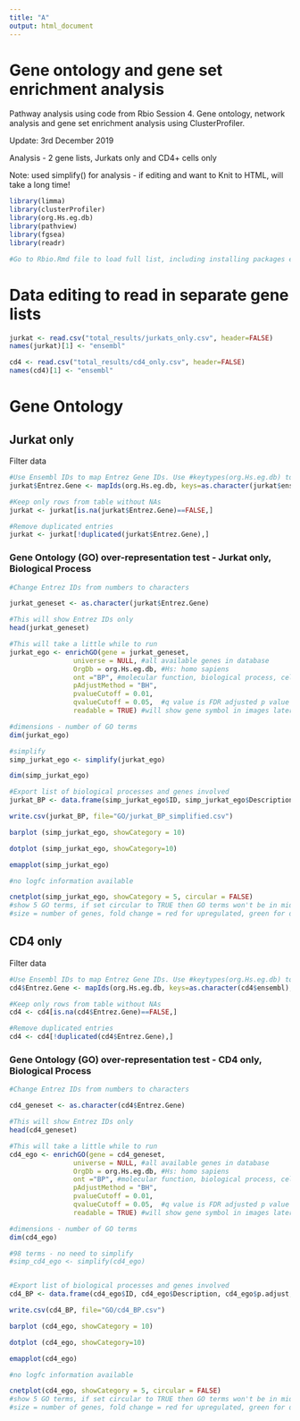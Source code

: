 ```yaml
---
title: "A"
output: html_document
---
```


# Gene ontology and gene set enrichment analysis
Pathway analysis using code from Rbio Session 4. Gene ontology, network analysis and gene set enrichment analysis using ClusterProfiler.

Update: 3rd December 2019

Analysis - 2 gene lists, Jurkats only and CD4+ cells only

Note: used simplify() for analysis - if editing and want to Knit to HTML, will take a long time!


```r

library(limma)
library(clusterProfiler)
library(org.Hs.eg.db)
library(pathview)
library(fgsea)
library(readr)

#Go to Rbio.Rmd file to load full list, including installing packages etc. If having trouble, install individual packages using CRAN within R Studio. If still having trouble, then have to search Bioconductor for it.

```
# Data editing to read in separate gene lists
```r

jurkat <- read.csv("total_results/jurkats_only.csv", header=FALSE)
names(jurkat)[1] <- "ensembl"

cd4 <- read.csv("total_results/cd4_only.csv", header=FALSE)
names(cd4)[1] <- "ensembl"


```

# Gene Ontology

## Jurkat only

Filter data
```r

#Use Ensembl IDs to map Entrez Gene IDs. Use #keytypes(org.Hs.eg.db) to check what column names are
jurkat$Entrez.Gene <- mapIds(org.Hs.eg.db, keys=as.character(jurkat$ensembl), keytype="ENSEMBL", column="ENTREZID")

#Keep only rows from table without NAs
jurkat <- jurkat[is.na(jurkat$Entrez.Gene)==FALSE,]

#Remove duplicated entries
jurkat <- jurkat[!duplicated(jurkat$Entrez.Gene),]

```

### Gene Ontology (GO) over-representation test - Jurkat only, Biological Process

```r
#Change Entrez IDs from numbers to characters

jurkat_geneset <- as.character(jurkat$Entrez.Gene)

#This will show Entrez IDs only
head(jurkat_geneset)

#This will take a little while to run
jurkat_ego <- enrichGO(gene = jurkat_geneset, 
                universe = NULL, #all available genes in database
                OrgDb = org.Hs.eg.db, #Hs: homo sapiens
                ont ="BP", #molecular function, biological process, cellular component
                pAdjustMethod = "BH",
                pvalueCutoff = 0.01,
                qvalueCutoff = 0.05,  #q value is FDR adjusted p value
                readable = TRUE) #will show gene symbol in images later rather than Entrez Gene ID

#dimensions - number of GO terms
dim(jurkat_ego)

#simplify
simp_jurkat_ego <- simplify(jurkat_ego)

dim(simp_jurkat_ego)

#Export list of biological processes and genes involved
jurkat_BP <- data.frame(simp_jurkat_ego$ID, simp_jurkat_ego$Description, simp_jurkat_ego$p.adjust, simp_jurkat_ego$geneID)

write.csv(jurkat_BP, file="GO/jurkat_BP_simplified.csv")

```

```r
barplot (simp_jurkat_ego, showCategory = 10)

dotplot (simp_jurkat_ego, showCategory=10)

```

```r
emapplot(simp_jurkat_ego)

```

```r
#no logfc information available

cnetplot(simp_jurkat_ego, showCategory = 5, circular = FALSE)
#show 5 GO terms, if set circular to TRUE then GO terms won't be in middle, will be on edge of circle
#size = number of genes, fold change = red for upregulated, green for downregulated

```


## CD4 only

Filter data
```r

#Use Ensembl IDs to map Entrez Gene IDs. Use #keytypes(org.Hs.eg.db) to check what column names are
cd4$Entrez.Gene <- mapIds(org.Hs.eg.db, keys=as.character(cd4$ensembl), keytype="ENSEMBL", column="ENTREZID")

#Keep only rows from table without NAs
cd4 <- cd4[is.na(cd4$Entrez.Gene)==FALSE,]

#Remove duplicated entries
cd4 <- cd4[!duplicated(cd4$Entrez.Gene),]

```

### Gene Ontology (GO) over-representation test - CD4 only, Biological Process

```r
#Change Entrez IDs from numbers to characters

cd4_geneset <- as.character(cd4$Entrez.Gene)

#This will show Entrez IDs only
head(cd4_geneset)

#This will take a little while to run
cd4_ego <- enrichGO(gene = cd4_geneset, 
                universe = NULL, #all available genes in database
                OrgDb = org.Hs.eg.db, #Hs: homo sapiens
                ont ="BP", #molecular function, biological process, cellular component
                pAdjustMethod = "BH",
                pvalueCutoff = 0.01,
                qvalueCutoff = 0.05,  #q value is FDR adjusted p value
                readable = TRUE) #will show gene symbol in images later rather than Entrez Gene ID

#dimensions - number of GO terms
dim(cd4_ego)

#98 terms - no need to simplify
#simp_cd4_ego <- simplify(cd4_ego)


#Export list of biological processes and genes involved
cd4_BP <- data.frame(cd4_ego$ID, cd4_ego$Description, cd4_ego$p.adjust, cd4_ego$geneID)

write.csv(cd4_BP, file="GO/cd4_BP.csv")

```

```r
barplot (cd4_ego, showCategory = 10)

dotplot (cd4_ego, showCategory=10)

```

```r
emapplot(cd4_ego)

```

```r
#no logfc information available

cnetplot(cd4_ego, showCategory = 5, circular = FALSE)
#show 5 GO terms, if set circular to TRUE then GO terms won't be in middle, will be on edge of circle
#size = number of genes, fold change = red for upregulated, green for downregulated

```


